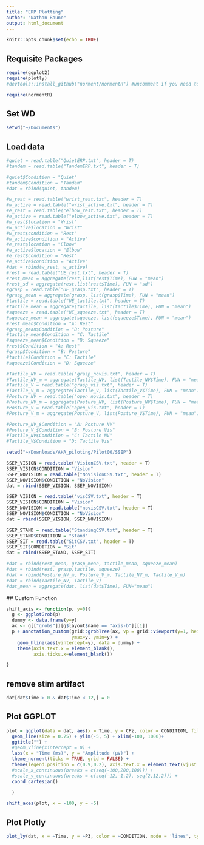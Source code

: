 ```yaml
---
title: "ERP Plotting"
author: "Nathan Baune"
output: html_document
---
```


```r
knitr::opts_chunk$set(echo = TRUE)
```

## Requisite Packages
```r
require(ggplot2)
require(plotly)
#devtools::install_github("norment/normentR") #uncomment if you need to install the norment package. Must have the devtools package installed

require(normentR)
```


## Set WD
```r
setwd("~/Documents")
```


## Load data
```r
#quiet = read.table("QuietERP.txt", header = T)
#tandem = read.table("TandemERP.txt", header = T)

#quiet$Condition = "Quiet"
#tandem$Condition = "Tandem"
#dat = rbind(quiet, tandem)

#w_rest = read.table("wrist_rest.txt", header = T)
#w_active = read.table("wrist_active.txt", header = T)
#e_rest = read.table("elbow_rest.txt", header = T)
#e_active = read.table("elbow_active.txt", header = T)
#w_rest$location = "Wrist"
#w_active$location = "Wrist"
#w_rest$condition = "Rest"
#w_active$condition = "Active"
#e_rest$location = "Elbow"
#e_active$location = "Elbow"
#e_rest$condition = "Rest"
#e_active$condition = "Active"
#dat = rbind(w_rest, w_active)
#rest = read.table("UE_rest.txt", header = T)
#rest_mean = aggregate(rest,list(rest$Time), FUN = "mean")
#rest_sd = aggregate(rest,list(rest$Time), FUN = "sd")
#grasp = read.table("UE_grasp.txt", header = T)
#grasp_mean = aggregate(grasp, list(grasp$Time), FUN = "mean")
#tactile = read.table("UE_tactile.txt", header = T)
#tactile_mean = aggregate(tactile, list(tactile$Time), FUN = "mean")
#squeeze = read.table("UE_squeeze.txt", header = T)
#squeeze_mean = aggregate(squeeze, list(squeeze$Time), FUN = "mean")
#rest_mean$Condition = "A: Rest"
#grasp_mean$Condition = "B: Posture"
#tactile_mean$Condition = "C: Tactile"
#squeeze_mean$Condition = "D: Squeeze"
#rest$Condition = "A: Rest"
#grasp$Condition = "B: Posture"
#tactile$Condition = "C: Tactile"
#squeeze$Condition = "D: Squeeze"

#Tactile_NV = read.table("grasp_novis.txt", header = T)
#Tactile_NV_m = aggregate(Tactile_NV, list(Tactile_NV$Time), FUN = "mean")
#Tactile_V = read.table("grasp_vis.txt", header = T)
#Tactile_V_m = aggregate(Tactile_V, list(Tactile_V$Time), FUN = "mean")
#Posture_NV = read.table("open_novis.txt", header = T)
#Posture_NV_m = aggregate(Posture_NV, list(Posture_NV$Time), FUN = "mean")
#Posture_V = read.table("open_vis.txt", header = T)
#Posture_V_m = aggregate(Posture_V, list(Posture_V$Time), FUN = "mean")

#Posture_NV_$Condition = "A: Posture NV"
#Posture_V_$Condition = "B: Posture Vis"
#Tactile_NV$Condition = "C: Tactile NV"
#Tactile_V$Condition = "D: Tactile Vis"

setwd("~/Downloads/AHA_piloting/Pilot00/SSEP")

SSEP_VISION = read.table("VisionCSV.txt", header = T)
SSEP_VISION$CONDITION = "Vision"
SSEP_NOVISION = read.table("NoVisionCSV.txt", header = T)
SSEP_NOVISION$CONDITION = "NoVision"
dat = rbind(SSEP_VISION, SSEP_NOVISION)

SSEP_VISION = read.table("visCSV.txt", header = T)
SSEP_VISION$CONDITION = "Vision"
SSEP_NOVISION = read.table("novisCSV.txt", header = T)
SSEP_NOVISION$CONDITION = "NoVision"
dat = rbind(SSEP_VISION, SSEP_NOVISION)

SSEP_STAND = read.table("StandingCSV.txt", header = T)
SSEP_STAND$CONDITION = "Stand"
SSEP_SIT = read.table("SitCSV.txt", header = T)
SSEP_SIT$CONDITION = "Sit"
dat = rbind(SSEP_STAND, SSEP_SIT)

#dat = rbind(rest_mean, grasp_mean, tactile_mean, squeeze_mean)
#dat = rbind(rest, grasp,tactile, squeeze)
#dat = rbind(Posture_NV_m, Posture_V_m, Tactile_NV_m, Tactile_V_m)
#dat = rbind(Tactile_NV, Tactile_V)
#dat_mean = aggregate(dat, list(dat$Time), FUN="mean")
```

 ## Custom Function
```r
shift_axis <- function(p, y=0){
  g <- ggplotGrob(p)
  dummy <- data.frame(y=y)
  ax <- g[["grobs"]][g$layout$name == "axis-b"][[1]]
  p + annotation_custom(grid::grobTree(ax, vp = grid::viewport(y=1, height=sum(ax$height))), 
                        ymax=y, ymin=y) +
    geom_hline(aes(yintercept=y), data = dummy) +
    theme(axis.text.x = element_blank(), 
          axis.ticks.x=element_blank())

}
```
 
## remove stim artifact
```r
dat[dat$Time > 0 & dat$Time < 12,] = 0
```


## Plot GGPLOT
```r
plot = ggplot(data = dat, aes(x = Time, y = CPz, color = CONDITION, fill = )) + 
  geom_line(size = 0.75) + ylim(-5, 5) + xlim(-100, 1000)+
  ggtitle("") + 
  #geom_vline(xintercept = 0) +  
  labs(x = "Time (ms)", y = "Amplitude (µV)") + 
  theme_norment(ticks = TRUE, grid = FALSE) + 
  theme(legend.position = c(0.9,0.2), axis.text.x = element_text(vjust = -0.1) + 
  #scale_x_continuous(breaks = c(seq(-100,200,100))) + 
  #scale_y_continuous(breaks = c(seq(-12,-1,2), seq(2,12,2))) +
  coord_cartesian()

  )

shift_axes(plot, x = -100, y = -5)
```



## Plot Plotly
```r
plot_ly(dat, x = ~Time, y = ~P3, color = ~CONDITION, mode = 'lines', type = "scatter")

```

